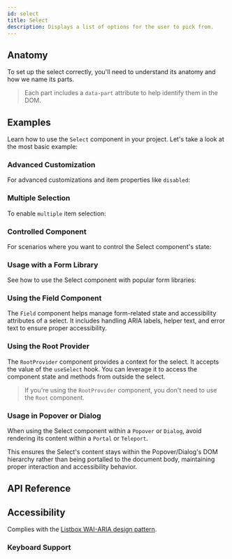```yaml
---
id: select
title: Select
description: Displays a list of options for the user to pick from.
---
```


<ComponentPreview id="Select" />

## Anatomy

To set up the select correctly, you'll need to understand its anatomy and how we name its parts.

> Each part includes a `data-part` attribute to help identify them in the DOM.

<Anatomy id="select" />

## Examples

Learn how to use the `Select` component in your project. Let's take a look at the most basic example:

<Example id="basic" />

### Advanced Customization

For advanced customizations and item properties like `disabled`:

<Example id="advanced" />

### Multiple Selection

To enable `multiple` item selection:

<Example id="multiple" />

### Controlled Component

For scenarios where you want to control the Select component's state:

<Example id="controlled" />

### Usage with a Form Library

See how to use the Select component with popular form libraries:

<Example id="form-library" />

### Using the Field Component

The `Field` component helps manage form-related state and accessibility attributes of a select. It includes handling
ARIA labels, helper text, and error text to ensure proper accessibility.

<Example id="with-field" />

### Using the Root Provider

The `RootProvider` component provides a context for the select. It accepts the value of the `useSelect` hook. You can
leverage it to access the component state and methods from outside the select.

<Example id="root-provider" />

> If you're using the `RootProvider` component, you don't need to use the `Root` component.

### Usage in Popover or Dialog

When using the Select component within a `Popover` or `Dialog`, avoid rendering its content within a `Portal` or
`Teleport`.

This ensures the Select's content stays within the Popover/Dialog's DOM hierarchy rather than being portalled to the
document body, maintaining proper interaction and accessibility behavior.

## API Reference

<ComponentTypes id="select" />

## Accessibility

Complies with the [Listbox WAI-ARIA design pattern](https://www.w3.org/WAI/ARIA/apg/patterns/listbox/).

### Keyboard Support

<KeyBindingsTable id="select" />
